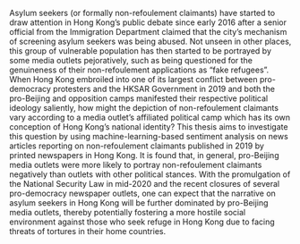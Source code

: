 Asylum seekers (or formally non-refoulement claimants) have started to draw attention in Hong Kong's public debate since early 2016 after a senior official from the Immigration Department claimed that the city's mechanism of screening asylum seekers was being abused. Not unseen in other places, this group of vulnerable population has then started to be portrayed by some media outlets pejoratively, such as being questioned for the genuineness of their non-refoulement applications as "fake refugees". When Hong Kong embroiled into one of its largest conflict between pro-democracy protesters and the HKSAR Government in 2019 and both the pro-Beijing and opposition camps manifested their respective political ideology saliently, how might the depiction of non-refoulement claimants vary according to a media outlet's affiliated political camp which has its own conception of Hong Kong's national identity? This thesis aims to investigate this question by using machine-learning-based sentiment analysis on news articles reporting on non-refoulement claimants published in 2019 by printed newspapers in Hong Kong. It is found that, in general, pro-Beijing media outlets were more likely to portray non-refoulement claimants negatively than outlets with other political stances. With the promulgation of the National Security Law in mid-2020 and the recent closures of several pro-democracy newspaper outlets, one can expect that the narrative on asylum seekers in Hong Kong will be further dominated by pro-Beijing media outlets, thereby potentially fostering a more hostile social environment against those who seek refuge in Hong Kong due to facing threats of tortures in their home countries.
